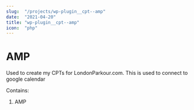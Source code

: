 ```yaml
---
slug:  "/projects/wp-plugin__cpt--amp"
date:  "2021-04-20"
title: "wp-plugin__cpt--amp"
icon:  "php"
---
```


# AMP

Used to create my CPTs for LondonParkour.com. This is used to connect to google calendar

Contains:

1. AMP
